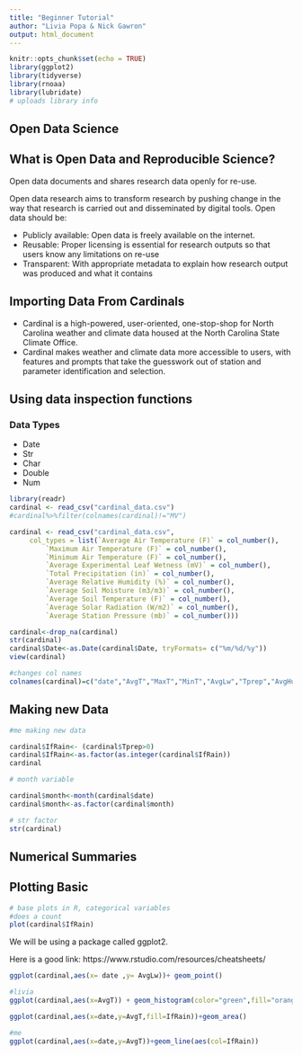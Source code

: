 ```yaml
---
title: "Beginner Tutorial"
author: "Livia Popa & Nick Gawron"
output: html_document
---
```


```r
knitr::opts_chunk$set(echo = TRUE)
library(ggplot2)
library(tidyverse)
library(rnoaa)
library(lubridate)
# uploads library info
```


## Open Data Science

## What is Open Data and Reproducible Science?

Open data documents and shares research data openly for re-use.

Open data research aims to transform research by pushing change in the way that research is carried out and disseminated by digital tools. Open data should be:

- Publicly available: Open data is freely available on the internet.
- Reusable: Proper licensing is essential for research outputs so that users know any limitations on re-use
- Transparent: With appropriate metadata to explain how research output was produced and what it contains


## Importing Data From Cardinals

- Cardinal is a high-powered, user-oriented, one-stop-shop for North Carolina weather and climate data housed at the North Carolina State Climate Office. 
- Cardinal makes weather and climate data more accessible to users, with features and prompts that take the guesswork out of station and parameter identification and selection.

## Using data inspection functions

### Data Types

- Date
- Str
- Char
- Double 
- Num

```r
library(readr)
cardinal <- read_csv("cardinal_data.csv")
#cardinal%>%filter(colnames(cardinal)!="MV")
```


```r
cardinal <- read_csv("cardinal_data.csv", 
     col_types = list(`Average Air Temperature (F)` = col_number(), 
         `Maximum Air Temperature (F)` = col_number(), 
         `Minimum Air Temperature (F)` = col_number(), 
         `Average Experimental Leaf Wetness (mV)` = col_number(), 
         `Total Precipitation (in)` = col_number(), 
         `Average Relative Humidity (%)` = col_number(), 
         `Average Soil Moisture (m3/m3)` = col_number(), 
         `Average Soil Temperature (F)` = col_number(), 
         `Average Solar Radiation (W/m2)` = col_number(), 
         `Average Station Pressure (mb)` = col_number()))

cardinal<-drop_na(cardinal)
str(cardinal)
cardinal$Date<-as.Date(cardinal$Date, tryFormats= c("%m/%d/%y"))
view(cardinal)

#changes col names
colnames(cardinal)=c("date","AvgT","MaxT","MinT","AvgLw","Tprep","AvgHum","AvgSm","AvgSt","AvgSr","AvgStp")
```


## Making new Data

```r
#me making new data

cardinal$IfRain<- (cardinal$Tprep>0)
cardinal$IfRain<-as.factor(as.integer(cardinal$IfRain))
cardinal

```

```r
# month variable 

cardinal$month<-month(cardinal$date)
cardinal$month<-as.factor(cardinal$month)

# str factor
str(cardinal)
```




## Numerical Summaries




## Plotting Basic 


```r
# base plots in R, categorical variables
#does a count
plot(cardinal$IfRain)
```




We will be using a package called ggplot2.


Here is a good link: https://www.rstudio.com/resources/cheatsheets/

```r
ggplot(cardinal,aes(x= date ,y= AvgLw))+ geom_point()
```


```r
#livia
ggplot(cardinal,aes(x=AvgT)) + geom_histogram(color="green",fill="orange")+labs(x="Average Temperature", y="Day",title ="Histogram of Average Temperature in Lake Wheeler")

ggplot(cardinal,aes(x=date,y=AvgT,fill=IfRain))+geom_area()
```


```r
#me 
ggplot(cardinal,aes(x=date,y=AvgT))+geom_line(aes(col=IfRain))
```




